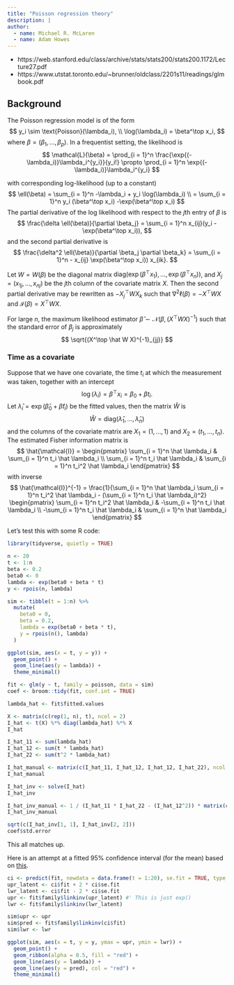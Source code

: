 ```yaml
---
title: "Poisson regression theory"
description: |
author:
  - name: Michael R. McLaren
  - name: Adam Howes
---
```


* https://web.stanford.edu/class/archive/stats/stats200/stats200.1172/Lecture27.pdf
* https://www.utstat.toronto.edu/~brunner/oldclass/2201s11/readings/glmbook.pdf

## Background

The Poisson regression model is of the form
$$
y_i \sim \text{Poisson}(\lambda_i), \\
\log(\lambda_i) = \beta^\top x_i,
$$
where $\beta = (\beta_1, \ldots, \beta_p)$. In a frequentist setting, the likelihood is
$$
\mathcal{L}(\beta) = \prod_{i = 1}^n \frac{\exp{(-\lambda_i)}\lambda_i^{y_i}}{y_i!} \propto \prod_{i = 1}^n \exp{(-\lambda_i)}\lambda_i^{y_i}
$$

with corresponding log-likelihood (up to a constant)
$$
\ell(\beta) = \sum_{i = 1}^n -\lambda_i + y_i \log(\lambda_i) \\
= \sum_{i = 1}^n y_i (\beta^\top x_i) -\exp(\beta^\top x_i)
$$
The partial derivative of the log likelihood with respect to the $j$th entry of $\beta$ is
$$
\frac{\delta \ell(\beta)}{\partial \beta_j} = \sum_{i = 1}^n x_{ij}(y_i - \exp(\beta^\top x_i)),
$$
and the second partial derivative is
$$
\frac{\delta^2 \ell(\beta)}{\partial \beta_j \partial \beta_k} = \sum_{i = 1}^n - x_{ij} \exp(\beta^\top x_i)) x_{ik}.
$$

Let $W = W(\beta)$ be the diagonal matrix $\text{diag}(\exp(\beta^\top x_1), \ldots, \exp(\beta^\top x_n))$, and $X_j = (x_{1j}, \ldots, x_{nj})$ be the $j$th column of the covariate matrix $X$.
Then the second partial derivative may be rewritten as $- X_j^\top W X_k$ such that $\nabla^2 \ell(\beta) = - X^\top W X$ and $\mathcal{I}(\beta) = X^\top W X$.

For large $n$, the maximum likelihood estimator $\hat \beta \sim \mathcal{N}(\beta, (X^\top W X)^{-1})$ such that the standard error of $\beta_j$ is approximately
$$
\sqrt{(X^\top \hat W X)^{-1}_{jj}}
$$

### Time as a covariate

Suppose that we have one covariate, the time $t_i$ at which the measurement was taken, together with an intercept
$$
\log(\lambda_i) = \beta^\top x_i = \beta_0 + \beta t_i.
$$
Let $\hat \lambda_i = \exp(\hat \beta_0 + \hat \beta t_i)$ be the fitted values, then the matrix $\hat W$ is
$$
\hat W = \text{diag}(\hat \lambda_1, \ldots, \hat \lambda_n)
$$
and the columns of the covariate matrix are $X_1 = (1, \ldots, 1)$ and $X_2 = (t_1, \ldots, t_n)$.
The estimated Fisher information matrix is
$$
\hat{\mathcal{I}} = 
\begin{pmatrix}
\sum_{i = 1}^n \hat \lambda_i & \sum_{i = 1}^n t_i \hat \lambda_i \\
\sum_{i = 1}^n t_i \hat \lambda_i & \sum_{i = 1}^n t_i^2 \hat \lambda_i
\end{pmatrix}
$$
with inverse
$$
\hat{\mathcal{I}}^{-1} =
\frac{1}{\sum_{i = 1}^n \hat \lambda_i \sum_{i = 1}^n t_i^2 \hat \lambda_i - (\sum_{i = 1}^n t_i \hat \lambda_i)^2} 
\begin{pmatrix}
\sum_{i = 1}^n t_i^2 \hat \lambda_i & -\sum_{i = 1}^n t_i \hat \lambda_i \\
-\sum_{i = 1}^n t_i \hat \lambda_i & \sum_{i = 1}^n \hat \lambda_i
\end{pmatrix}
$$

Let's test this with some R code:

```r
library(tidyverse, quietly = TRUE)

n <- 20
t <- 1:n
beta <- 0.2
beta0 <- 0
lambda <- exp(beta0 + beta * t)
y <- rpois(n, lambda)

sim <- tibble(t = 1:n) %>%
  mutate(
    beta0 = 0,
    beta = 0.2,
    lambda = exp(beta0 + beta * t),
    y = rpois(n(), lambda)
  )

ggplot(sim, aes(x = t, y = y)) +
  geom_point() +
  geom_line(aes(y = lambda)) +
  theme_minimal()

fit <- glm(y ~ t, family = poisson, data = sim)
coef <- broom::tidy(fit, conf.int = TRUE)

lambda_hat <- fit$fitted.values

X <- matrix(c(rep(1, n), t), ncol = 2)
I_hat <- t(X) %*% diag(lambda_hat) %*% X
I_hat

I_hat_11 <- sum(lambda_hat)
I_hat_12 <- sum(t * lambda_hat)
I_hat_22 <- sum(t^2 * lambda_hat)

I_hat_manual <- matrix(c(I_hat_11, I_hat_12, I_hat_12, I_hat_22), ncol = 2)
I_hat_manual

I_hat_inv <- solve(I_hat)
I_hat_inv

I_hat_inv_manual <- 1 / (I_hat_11 * I_hat_22 - (I_hat_12^2)) * matrix(c(I_hat_22, -I_hat_12, -I_hat_12, I_hat_11), ncol = 2)
I_hat_inv_manual

sqrt(c(I_hat_inv[1, 1], I_hat_inv[2, 2]))
coef$std.error
```

This all matches up.

Here is an attempt at a fitted 95% confidence interval (for the mean) based on [this](https://fromthebottomoftheheap.net/2018/12/10/confidence-intervals-for-glms/).

```r
ci <- predict(fit, newdata = data.frame(t = 1:20), se.fit = TRUE, type = "link")
upr_latent <- ci$fit + 2 * ci$se.fit
lwr_latent <- ci$fit - 2 * ci$se.fit
upr <- fit$family$linkinv(upr_latent) #' This is just exp()
lwr <- fit$family$linkinv(lwr_latent)

sim$upr <- upr
sim$pred <- fit$family$linkinv(ci$fit)
sim$lwr <- lwr

ggplot(sim, aes(x = t, y = y, ymax = upr, ymin = lwr)) +
  geom_point() +
  geom_ribbon(alpha = 0.5, fill = "red") +
  geom_line(aes(y = lambda)) +
  geom_line(aes(y = pred), col = "red") +
  theme_minimal()
```

